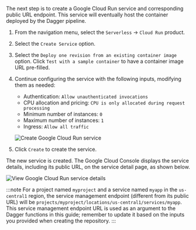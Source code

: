 The next step is to create a Google Cloud Run service and corresponding public URL endpoint. This service will eventually host the container deployed by the Dagger pipeline.

1. From the navigation menu, select the `Serverless` -> `Cloud Run` product.
1. Select the `Create Service` option.
1. Select the `Deploy one revision from an existing container image` option. Click `Test with a sample container` to have a container image URL pre-filled.
1. Continue configuring the service with the following inputs, modifying them as needed:

    - Authentication: `Allow unauthenticated invocations`
    - CPU allocation and pricing: `CPU is only allocated during request processing`
    - Minimum number of instances: `0`
    - Maximum number of instances: `1`
    - Ingress: `Allow all traffic`

    ![Create Google Cloud Run service](/img/versioned_docs/version-zenith/common/guides/create-gcloud-run-service.png)

1. Click `Create` to create the service.

The new service is created. The Google Cloud Console displays the service details, including its public URL, on the service detail page, as shown below.

![View Google Cloud Run service details](/img/versioned_docs/version-zenith/common/guides/view-gcloud-run-service.png)

:::note
For a project named `myproject` and a service named `myapp` in the `us-central1` region, the service management endpoint (different from its public URL) will be `projects/myproject/locations/us-central1/services/myapp`. This service management endpoint URL is used as an argument to the Dagger functions in this guide; remember to update it based on the inputs you provided when creating the repository.
:::
